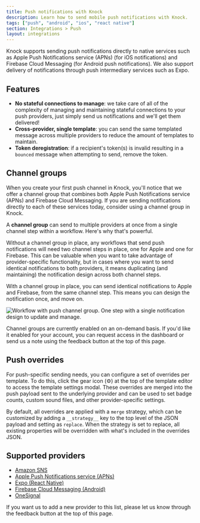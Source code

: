 ```yaml
---
title: Push notifications with Knock
description: Learn how to send mobile push notifications with Knock.
tags: ["push", "android", "ios", "react native"]
section: Integrations > Push
layout: integrations
---
```


Knock supports sending push notifications directly to native services such as Apple Push Notifications service (APNs) (for iOS notifications) and Firebase Cloud Messaging (for Android push notifications). We also support delivery of notifications through push intermediary services such as Expo.

## Features

- **No stateful connections to manage**: we take care of all of the complexity of managing and maintaining stateful connections to your push providers, just simply send us notifications and we'll get them delivered!
- **Cross-provider, single template**: you can send the same templated message across multiple providers to reduce the amount of templates to maintain.
- **Token deregistration**: if a recipient's token(s) is invalid resulting in a `bounced` message when attempting to send, remove the token.

## Channel groups

When you create your first push channel in Knock, you'll notice that we offer a channel group that combines both Apple Push Notifications service (APNs) and Firebase Cloud Messaging. If you are sending notifications directly to each of these services today, consider using a channel group in Knock.

A **channel group** can send to multiple providers at once from a single channel step within a workflow. Here's why that's powerful.

Without a channel group in place, any workflows that send push notifications will need two channel steps in place, one for Apple and one for Firebase. This can be valuable when you want to take advantage of provider-specific functionality, but in cases where you want to send identical notifications to both providers, it means duplicating (and maintaining) the notification design across both channel steps.

With a channel group in place, you can send identical notifications to Apple and Firebase, from the same channel step. This means you can design the notification once, and move on.

<Image
  src="/images/integrations/push/channel-group-example.png"
  width={2252}
  height={928}
  className="rounded-md mx-auto border border-gray-200"
  alt="Workflow with push channel group. One step with a single notification design to update and manage."
/>

Channel groups are currently enabled on an on-demand basis. If you'd like it enabled for your account, you can request access in the dashboard or send us a note using the feedback button at the top of this page.

## Push overrides

For push-specific sending needs, you can configure a set of overrides per template. To do this, click the gear icon (⚙️) at the top of the template editor to access the template settings modal. These overrides are merged into the push payload sent to the underlying provider and can be used to set badge counts, custom sound files, and other provider-specific settings.

By default, all overrides are applied with a `merge` strategy, which can be customized by adding a `__strategy__` key to the top level of the JSON payload and setting as `replace`. When the strategy is set to replace, all existing properties will be overridden with what's included in the overrides JSON.

## Supported providers

- [Amazon SNS](/integrations/push/aws-sns)
- [Apple Push Notifications service (APNs)](/integrations/push/apns)
- [Expo (React Native)](/integrations/push/expo)
- [Firebase Cloud Messaging (Android)](/integrations/push/firebase)
- [OneSignal](/integrations/push/one-signal)

If you want us to add a new provider to this list, please let us know through the feedback button at the top of this page.
